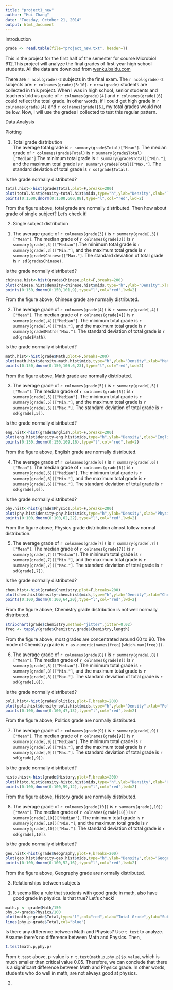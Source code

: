 ```yaml
---
title: "project1_new"
author: "Hui Zhang"
date: "Tuesday, October 21, 2014"
output: html_document
---
```


Introduction 
```r
grade <- read.table(file="project_new.txt", header=T)

```
This is the project for the first half of the semester for course Microbiol 612.This project will analyze the final grades of first-year high school students. All the data are download from [wenku.baidu.com](http://wenku.baidu.com/view/09f6dc3752ea551811a68727.html)      

There are `r ncol(grade)-2` subjects in the final exam. The `r ncol(grade)-2` subjects are: `r colnames(grade)[3:10]`. `r nrow(grade)` students are collected in this project. When I was in high school, senior students and teachers told us grade of `r colnames(grade)[4]` and `r colnames(grade)[6]` could reflect the total grade. In other words, if I could get high grade in `r colnames(grade)[4]` and `r colnames(grade)[6]`, my total grades would not be low. Now, I will use the grades I collected to test this regular pattern.


Data Analysis    

Plotting    

1. Total grade distribution    
The average total grade is `r summary(grade$Total)["Mean"]`. The median grade of `r colnames(grade$Total)` is `r summary(grade$Total)["Median"]`.The minimum total grade is `r summary(grade$Total)["Min."]`, and the maximum total grade is `r summary(grade$Total)["Max."]`. The standard deviation of total grade is `r sd(grade$Total)`.     

Is the grade normally distributed?
      
```r
total.hist<-hist(grade$Total,plot=F,breaks=200)
plot(total.hist$density~total.hist$mids,type="h",ylab="Density",xlab="Total grade",main="Total Grade Distribution")
points(0:1500,dnorm(0:1500,600,88),type="l",col="red",lwd=2)

```
       
From the figure above, total grade are normally distributed. Then how about grade of single subject? Let's check it!      

2. Single subject distribution     
(1) The average grade of `r colnames(grade[3])` is `r summary(grade[,3])["Mean"]`. The median grade of `r colnames(grade[3])` is `r summary(grade[,3])["Median"]`.The minimum total grade is `r summary(grade[,3])["Min."]`, and the maximum total grade is `r summary(grade$Chinese)["Max."]`. The standard deviation of total grade is `r sd(grade$Chinese)`.     

Is the grade normally distributed?
      
```r
chinese.hist<-hist(grade$Chinese,plot=F,breaks=200)
plot(chinese.hist$density~chinese.hist$mids,type="h",ylab="Density",xlab="Chinese grade",main="Chinese Grade Distribution")
points(0:150,dnorm(0:150,101,9),type="l",col="red",lwd=2)

```
       
From the figure above, Chinese grade are normally distributed.     

(2) The average grade of `r colnames(grade[4])` is `r summary(grade[,4])["Mean"]`. The median grade of `r colnames(grade[4])` is `r summary(grade[,4])["Median"]`. The minimum total grade is `r summary(grade[,4])["Min."]`, and the maximum total grade is `r summary(grade$Math)["Max."]`. The standard deviation of total grade is `r sd(grade$Math)`.     

Is the grade normally distributed?
      
```r
math.hist<-hist(grade$Math,plot=F,breaks=200)
plot(math.hist$density~math.hist$mids,type="h",ylab="Density",xlab="Math grade",main="Math Grade Distribution")
points(0:150,dnorm(0:150,105.6,23),type="l",col="red",lwd=2)

```
       
From the figure above, Math grade are normally distributed.     

(3) The average grade of `r colnames(grade[5])` is `r summary(grade[,5])["Mean"]`. The median grade of `r colnames(grade[5])` is `r summary(grade[,5])["Median"]`. The minimum total grade is `r summary(grade[,5])["Min."]`, and the maximum total grade is `r summary(grade[,5])["Max."]`. The standard deviation of total grade is `r sd(grade[,5])`.     

Is the grade normally distributed?
      
```r
eng.hist<-hist(grade$English,plot=F,breaks=200)
plot(eng.hist$density~eng.hist$mids,type="h",ylab="Density",xlab="English grade",main="English Grade Distribution")
points(0:150,dnorm(0:150,109,16),type="l",col="red",lwd=2)

```
       
From the figure above, English grade are normally distributed.    

(4) The average grade of `r colnames(grade[6])` is `r summary(grade[,6])["Mean"]`. The median grade of `r colnames(grade[6])` is `r summary(grade[,6])["Median"]`. The minimum total grade is `r summary(grade[,6])["Min."]`, and the maximum total grade is `r summary(grade[,6])["Max."]`. The standard deviation of total grade is `r sd(grade[,6])`.     

Is the grade normally distributed?
      
```r
phy.hist<-hist(grade$Physics,plot=F,breaks=200)
plot(phy.hist$density~phy.hist$mids,type="h",ylab="Density",xlab="Physics grade",main="Physics Grade Distribution")
points(0:100,dnorm(0:100,62,22),type="l",col="red",lwd=2)

```
       
From the figure above, Physics grade distribution almost follow normal distribution.    

(5) The average grade of `r colnames(grade[7])` is `r summary(grade[,7])["Mean"]`. The median grade of `r colnames(grade[7])` is `r summary(grade[,7])["Median"]`. The minimum total grade is `r summary(grade[,7])["Min."]`, and the maximum total grade is `r summary(grade[,7])["Max."]`. The standard deviation of total grade is `r sd(grade[,7])`.     

Is the grade normally distributed?
      
```r
chem.hist<-hist(grade$Chemistry,plot=F,breaks=200)
plot(chem.hist$density~chem.hist$mids,type="h",ylab="Density",xlab="Chemistry grade",main="Chemistry Grade Distribution")
points(0:100,dnorm(0:100,64,20),type="l",col="red",lwd=2)

```
       
From the figure above, Chemistry grade distribution is not well normally distributed.       
```r
stripchart(grade$Chemistry,method="jitter",jitter=0.02)
freq <- tapply(grade$Chemistry,grade$Chemistry,length)
```
        
From the figure above, most grades are concentrated around 60 to 90. The mode of Chemistry grade is `r as.numeric(names(freq)[which.max(freq)])`.
       
       
(6) The average grade of `r colnames(grade[8])` is `r summary(grade[,8])["Mean"]`. The median grade of `r colnames(grade[8])` is `r summary(grade[,8])["Median"]`. The minimum total grade is `r summary(grade[,8])["Min."]`, and the maximum total grade is `r summary(grade[,8])["Max."]`. The standard deviation of total grade is `r sd(grade[,8])`.     

Is the grade normally distributed?
      
```r
poli.hist<-hist(grade$Politics,plot=F,breaks=200)
plot(poli.hist$density~poli.hist$mids,type="h",ylab="Density",xlab="Politics grade",main="Politics Grade Distribution")
points(0:100,dnorm(0:100,47,13),type="l",col="red",lwd=2)

```
       
From the figure above, Politics grade are normally distributed.     

(7) The average grade of `r colnames(grade[9])` is `r summary(grade[,9])["Mean"]`. The median grade of `r colnames(grade[9])` is `r summary(grade[,9])["Median"]`. The minimum total grade is `r summary(grade[,9])["Min."]`, and the maximum total grade is `r summary(grade[,9])["Max."]`. The standard deviation of total grade is `r sd(grade[,9])`.     

Is the grade normally distributed?
      
```r
histo.hist<-hist(grade$History,plot=F,breaks=200)
plot(histo.hist$density~histo.hist$mids,type="h",ylab="Density",xlab="History grade",main="History Grade Distribution")
points(0:100,dnorm(0:100,59,12),type="l",col="red",lwd=2)

```
       
From the figure above, History grade are normally distributed.      

(8) The average grade of `r colnames(grade[10])` is `r summary(grade[,10])["Mean"]`. The median grade of `r colnames(grade[10])` is `r summary(grade[,10])["Median"]`. The minimum total grade is `r summary(grade[,10])["Min."]`, and the maximum total grade is `r summary(grade[,10])["Max."]`. The standard deviation of total grade is `r sd(grade[,10])`.     

Is the grade normally distributed?
      
```r
geo.hist<-hist(grade$Geography,plot=F,breaks=200)
plot(geo.hist$density~geo.hist$mids,type="h",ylab="Density",xlab="Geography grade",main="Geography Grade Distribution")
points(0:100,dnorm(0:100,52,16),type="l",col="red",lwd=2)

```
       
From the figure above, Geography grade are normally distributed.     

3. Relationships between subjects    
(1) It seems like a rule that students with good grade in math, also have good grade in physics. Is that true? Let's check!     
```r
math.p <- grade$Math/150
phy.p<-grade$Physics/100
plot(math.p~grade$Total,type="l",col="red",xlab="Total Grade",ylab="Subject Grade Percentage")
lines(phy.p~grade$Total,col="blue")

```
      
Is there any difference between Math and Physics? Use `t test` to analyze.    
Assume there's no difference between Math and Physics. Then,     
```r
t.test(math.p,phy.p)

```
From `t.test` above, p-value is `r t.test(math.p,phy.p)$p.value`, which is much smaller than critical value 0.05. Therefore, we can conclude that there is a significant difference between Math and Physics grade. In other words, students who do well in math, are not always good at physics.      


(2)







